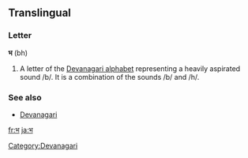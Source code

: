 ==Translingual==

===Letter===
'''भ''' (bh)

# A letter of the [[Devanagari alphabet]] representing a heavily aspirated sound /b/.  It is a combination of the sounds /b/ and /h/.

===See also===
* [[w:Devanagari|Devanagari]]

[[Category:Devanagari]]

[[fr:भ]]
[[ja:भ]]